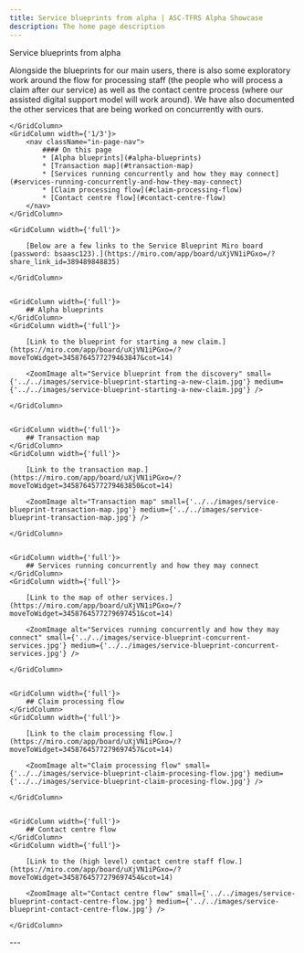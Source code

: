 ```yaml
---
title: Service blueprints from alpha | ASC-TFRS Alpha Showcase
description: The home page description
---
```


<Heading caption='Design' tag='h1'>Service blueprints from alpha</Heading>

<GridRow>
    <GridColumn width={'2/3'}>
        <LeadParagraph>Alongside the blueprints for our main users, there is also some exploratory work around the flow for processing staff (the people who will process a claim after our service) as well as the contact centre process (where our assisted digital support model will work around). We have also documented the other services that are being worked on concurrently with ours.</LeadParagraph>

    </GridColumn>
    <GridColumn width={'1/3'}>
        <nav className="in-page-nav">
            #### On this page
            * [Alpha blueprints](#alpha-blueprints)
            * [Transaction map](#transaction-map)
            * [Services running concurrently and how they may connect](#services-running-concurrently-and-how-they-may-connect)
            * [Claim processing flow](#claim-processing-flow)
            * [Contact centre flow](#contact-centre-flow)
        </nav>
    </GridColumn>
</GridRow>


<GridRow>

    <GridColumn width={'full'}>

        [Below are a few links to the Service Blueprint Miro board (password: bsaasc123).](https://miro.com/app/board/uXjVN1iPGxo=/?share_link_id=389489848835)

    </GridColumn>


    <GridColumn width={'full'}>
        ## Alpha blueprints
    </GridColumn>
    <GridColumn width={'full'}>

        [Link to the blueprint for starting a new claim.](https://miro.com/app/board/uXjVN1iPGxo=/?moveToWidget=3458764577279463847&cot=14)

        <ZoomImage alt="Service blueprint from the discovery" small={'../../images/service-blueprint-starting-a-new-claim.jpg'} medium={'../../images/service-blueprint-starting-a-new-claim.jpg'} />

    </GridColumn>


    <GridColumn width={'full'}>
        ## Transaction map
    </GridColumn>
    <GridColumn width={'full'}>

        [Link to the transaction map.](https://miro.com/app/board/uXjVN1iPGxo=/?moveToWidget=3458764577279463850&cot=14)

        <ZoomImage alt="Transaction map" small={'../../images/service-blueprint-transaction-map.jpg'} medium={'../../images/service-blueprint-transaction-map.jpg'} />

    </GridColumn>


    <GridColumn width={'full'}>
        ## Services running concurrently and how they may connect
    </GridColumn>
    <GridColumn width={'full'}>

        [Link to the map of other services.](https://miro.com/app/board/uXjVN1iPGxo=/?moveToWidget=3458764577279697451&cot=14)

        <ZoomImage alt="Services running concurrently and how they may connect" small={'../../images/service-blueprint-concurrent-services.jpg'} medium={'../../images/service-blueprint-concurrent-services.jpg'} />

    </GridColumn>


    <GridColumn width={'full'}>
        ## Claim processing flow
    </GridColumn>
    <GridColumn width={'full'}>

        [Link to the claim processing flow.](https://miro.com/app/board/uXjVN1iPGxo=/?moveToWidget=3458764577279697457&cot=14)

        <ZoomImage alt="Claim processing flow" small={'../../images/service-blueprint-claim-procesing-flow.jpg'} medium={'../../images/service-blueprint-claim-procesing-flow.jpg'} />

    </GridColumn>


    <GridColumn width={'full'}>
        ## Contact centre flow
    </GridColumn>
    <GridColumn width={'full'}>

        [Link to the (high level) contact centre staff flow.](https://miro.com/app/board/uXjVN1iPGxo=/?moveToWidget=3458764577279697454&cot=14)

        <ZoomImage alt="Contact centre flow" small={'../../images/service-blueprint-contact-centre-flow.jpg'} medium={'../../images/service-blueprint-contact-centre-flow.jpg'} />

    </GridColumn>

</GridRow>

<GridRow>
    <GridColumn width={'full'}>
        ---
    </GridColumn>
</GridRow>
<GridRow>
    <GridColumn width={'1/2'}>
        <LinkBlock style="prev" url="/design/guidance" title="Design" text="Need for guidance" />
    </GridColumn>
    <GridColumn width={'1/2'}>
        <LinkBlock style="next" url="/design/naming" title="Design" text="Naming our service" />
    </GridColumn>
</GridRow>